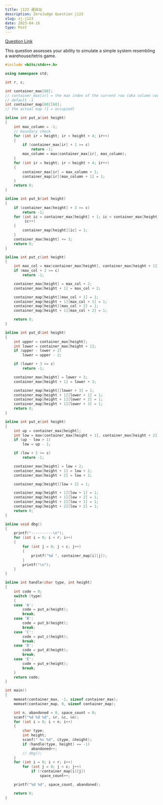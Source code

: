 ```yaml
---
title: j123 運貨站
description: ZeroJudge Question j123
slug: zj-j123
date: 2023-04-16
type: Post
---
```


[Question Link](https://zerojudge.tw/ShowProblem?problemid=j123)

This question assesses your ability to simulate a simple system resembling a
warehouse/tetris game.

```cpp:j123.cpp
#include <bits/stdc++.h>

using namespace std;

int r, c;

int container_max[60];
// container_max[ir] = the max index of the current row (aka column count)
// default -1
int container_map[60][60];
// the actual map (1 = occupied)

inline int put_a(int height)
{
    int max_column = -1;
    // boundary check
    for (int ir = height; ir < height + 4; ir++)
    {
        if (container_max[ir] + 1 >= c)
            return -1;
        max_column = max(container_max[ir], max_column);
    }
    for (int ir = height; ir < height + 4; ir++)
    {
        container_max[ir] = max_column + 1;
        container_map[ir][max_column + 1] = 1;
    }
    return 0;
}

inline int put_b(int height)
{
    if (container_max[height] + 3 >= c)
        return -1;
    for (int ic = container_max[height] + 1; ic < container_max[height] + 4;
         ic++)
    {
        container_map[height][ic] = 1;
    }
    container_max[height] += 3;
    return 0;
}

inline int put_c(int height)
{
    int max_col = max(container_max[height], container_max[height + 1]);
    if (max_col + 2 >= c)
        return -1;

    container_max[height] = max_col + 2;
    container_max[height + 1] = max_col + 2;

    container_map[height][max_col + 1] = 1;
    container_map[height + 1][max_col + 1] = 1;
    container_map[height][max_col + 2] = 1;
    container_map[height + 1][max_col + 2] = 1;

    return 0;
}

inline int put_d(int height)
{
    int upper = container_max[height];
    int lower = container_max[height + 1];
    if (upper - lower > 2)
        lower = upper - 2;

    if (lower + 3 >= c)
        return -1;

    container_max[height] = lower + 3;
    container_max[height + 1] = lower + 3;

    container_map[height][lower + 3] = 1;
    container_map[height + 1][lower + 1] = 1;
    container_map[height + 1][lower + 2] = 1;
    container_map[height + 1][lower + 3] = 1;
    return 0;
}

inline int put_e(int height)
{
    int up = container_max[height];
    int low = max(container_max[height + 1], container_max[height + 2]);
    if (up - low > 1)
        low = up - 1;

    if (low + 2 >= c)
        return -1;

    container_max[height] = low + 2;
    container_max[height + 1] = low + 2;
    container_max[height + 2] = low + 2;

    container_map[height][low + 2] = 1;

    container_map[height + 1][low + 1] = 1;
    container_map[height + 1][low + 2] = 1;
    container_map[height + 2][low + 1] = 1;
    container_map[height + 2][low + 2] = 1;
    return 0;
}

inline void dbg()
{
    printf("----------\n");
    for (int i = 0; i < r; i++)
    {
        for (int j = 0; j < c; j++)
        {
            printf("%d ", container_map[i][j]);
        }
        printf("\n");
    }
}

inline int handle(char type, int height)
{
    int code = 0;
    switch (type)
    {
    case 'A':
        code = put_a(height);
        break;
    case 'B':
        code = put_b(height);
        break;
    case 'C':
        code = put_c(height);
        break;
    case 'D':
        code = put_d(height);
        break;
    case 'E':
        code = put_e(height);
        break;
    }
    return code;
}

int main()
{
    memset(container_max, -1, sizeof container_max);
    memset(container_map, 0, sizeof container_map);

    int n, abandoned = 0, space_count = 0;
    scanf("%d %d %d", &r, &c, &n);
    for (int i = 0; i < n; i++)
    {
        char type;
        int height;
        scanf(" %c %d", &type, &height);
        if (handle(type, height) == -1)
            abandoned++;
        // dbg();
    }
    for (int i = 0; i < r; i++)
        for (int j = 0; j < c; j++)
            if (!container_map[i][j])
                space_count++;

    printf("%d %d", space_count, abandoned);

    return 0;
}
```

